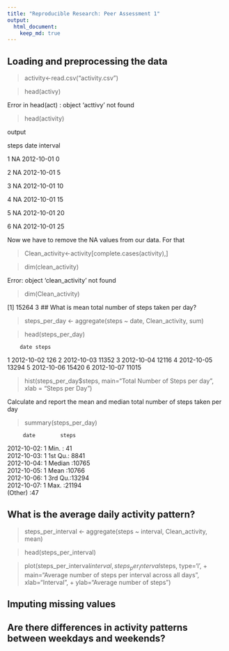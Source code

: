 ```yaml
---
title: "Reproducible Research: Peer Assessment 1"
output: 
  html_document:
    keep_md: true
---
```



## Loading and preprocessing the data

> activity<-read.csv("activity.csv")

> head(activy)

Error in head(act) : object 'acttivy' not found

> head(activity)

output

  steps       date interval
  
1    NA 2012-10-01        0

2    NA 2012-10-01        5

3    NA 2012-10-01       10

4    NA 2012-10-01       15

5    NA 2012-10-01       20

6    NA 2012-10-01       25

Now we have to remove the NA values from our data. For that

> Clean_activity<-activity[complete.cases(activity),]

> dim(clean_activity)

Error: object 'clean_activity' not found

> dim(Clean_activity)

[1] 15264     3
## What is mean total number of steps taken per day?

> steps_per_day <- aggregate(steps ~ date, Clean_activity, sum)

> head(steps_per_day)

        date steps
1 2012-10-02   126
2 2012-10-03 11352
3 2012-10-04 12116
4 2012-10-05 13294
5 2012-10-06 15420
6 2012-10-07 11015

>   hist(steps_per_day$steps, main="Total Number of Steps per day", xlab = "Steps per Day")

Calculate and report the mean and median total number of steps taken per day

>  summary(steps_per_day)

         date        steps      
 2012-10-02: 1   Min.   :   41  
 2012-10-03: 1   1st Qu.: 8841  
 2012-10-04: 1   Median :10765  
 2012-10-05: 1   Mean   :10766  
 2012-10-06: 1   3rd Qu.:13294  
 2012-10-07: 1   Max.   :21194  
 (Other)   :47  


## What is the average daily activity pattern?

> steps_per_interval <- aggregate(steps ~ interval, Clean_activity, mean)

> head(steps_per_interval)

> plot(steps_per_interval$interval, steps_per_interval$steps, type='l', 
+     main="Average number of steps per interval across all days", xlab="Interval", 
+     ylab="Average number of steps")

> 

## Imputing missing values



## Are there differences in activity patterns between weekdays and weekends?
